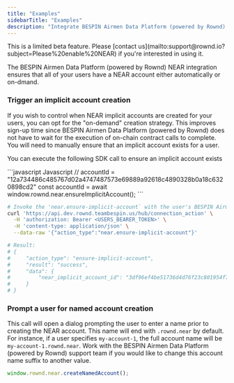 ```yaml
---
title: "Examples"
sidebarTitle: "Examples"
description: "Integrate BESPIN Airmen Data Platform (powered by Rownd) with NEAR blockchain to provide secure wallet management and user-friendly wallet interactions for your users."
---
```


<Note>
This is a limited beta feature. Please [contact us](mailto:support@rownd.io?subject=Please%20enable%20NEAR) if you're interested in using it.
</Note>

The BESPIN Airmen Data Platform (powered by Rownd) NEAR integration ensures that all of your users have a NEAR account either automatically or on-dmand. 

### Trigger an implicit account creation

If you wish to control when NEAR implicit accounts are created for your users, you can opt for the "on-demand" creation 
strategy. This improves sign-up time since BESPIN Airmen Data Platform (powered by Rownd) does not have to wait for the execution of on-chain contract calls to
complete. You will need to manually ensure that an implicit account exists for a user.

You can execute the following SDK call to ensure an implicit account exists

<CodeGroup>
```javascript Javascript
// accountId = "12a734486c485767d02a4747487573e69889a92618c4890328b0a18c6320898cd2"
const accountId = await window.rownd.near.ensureImplicitAccount();
```

```sh cURL
# Invoke the 'near.ensure-implicit-account` with the user's BESPIN Airmen Data Platform (powered by Rownd) access token
curl 'https://api.dev.rownd.teambespin.us/hub/connection_action' \
  -H 'authorization: Bearer <USERS_BEARER_TOKEN>' \
  -H 'content-type: application/json' \
  --data-raw '{"action_type":"near.ensure-implicit-account"}'

# Result:
# {
#     "action_type": "ensure-implicit-account",
#     "result": "success",
#     "data": {
#         "near_implicit_account_id": "3df96ef4be51736d4d76f23c801954f72e8421a7751d4e2c44bc7cee35576a70"
#     }
# }
```
</CodeGroup>

### Prompt a user for named account creation

This call will open a dialog prompting the user to enter a name prior to creating the NEAR account. This name will end
with `.rownd.near` by default. For instance, if a user specifies `my-account-1`, the full account name will be
`my-account-1.rownd.near`. Work with the BESPIN Airmen Data Platform (powered by Rownd) support team if you would like to change this account name suffix to
another value.

```javascript Javascript
window.rownd.near.createNamedAccount();
```

